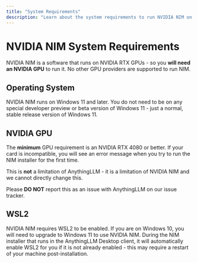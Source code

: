 ```yaml
---
title: "System Requirements"
description: "Learn about the system requirements to run NVIDIA NIM on your machine."
---
```


# NVIDIA NIM System Requirements

NVIDIA NIM is a software that runs on NVIDIA RTX GPUs - so you **will need an NVIDIA GPU** to run it. No other GPU providers are supported to run NIM.

## Operating System

NVIDIA NIM runs on Windows 11 and later. You do not need to be on any special developer preview or beta version of Windows 11 - just a normal, stable release version of Windows 11.

## NVIDIA GPU

The **minimum** GPU requirement is an NVIDIA RTX 4080 or better. If your card is incompatible, you will see an error message when you try to run the NIM installer for the first time.

This is **not** a limitation of AnythingLLM - it is a limitation of NVIDIA NIM and we cannot directly change this. 

Please **DO NOT** report this as an issue with AnythingLLM on our issue tracker.

## WSL2

NVIDIA NIM requires WSL2 to be enabled. If you are on Windows 10, you will need to upgrade to Windows 11 to use NVIDIA NIM.
During the NIM installer that runs in the AnythingLLM Desktop client, it will automatically enable WSL2 for you if it is not already enabled - this may require a restart of your machine post-installation.